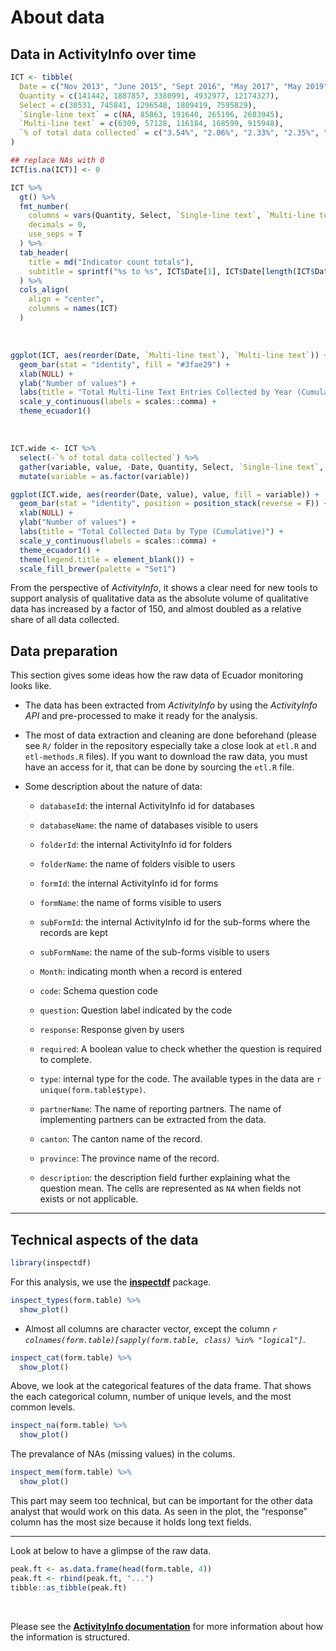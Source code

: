 # About data {-#about-data}

## Data in ActivityInfo over time {-}

```r
ICT <- tibble(
  Date = c("Nov 2013", "June 2015", "Sept 2016", "May 2017", "May 2019"),
  Quantity = c(141442, 1887857, 3380991, 4932977, 12174327),
  Select = c(30531, 745841, 1296548, 1809419, 7595829),
  `Single-line text` = c(NA, 85863, 191640, 265196, 2683945),
  `Multi-line text` = c(6309, 57128, 116184, 168599, 915948),
  `% of total data collected` = c("3.54%", "2.06%", "2.33%", "2.35%", "3.92%")
)

## replace NAs with 0
ICT[is.na(ICT)] <- 0

ICT %>%
  gt() %>%
  fmt_number(
    columns = vars(Quantity, Select, `Single-line text`, `Multi-line text`),
    decimals = 0,
    use_seps = T
  ) %>% 
  tab_header(
    title = md("Indicator count totals"),
    subtitle = sprintf("%s to %s", ICT$Date[1], ICT$Date[length(ICT$Date)])
  ) %>% 
  cols_align(
    align = "center",
    columns = names(ICT)
  )
```

<br>

```r
ggplot(ICT, aes(reorder(Date, `Multi-line text`), `Multi-line text`)) +
  geom_bar(stat = "identity", fill = "#3fae29") +
  xlab(NULL) +
  ylab("Number of values") +
  labs(title = "Total Multi-line Text Entries Collected by Year (Cumulative)") +
  scale_y_continuous(labels = scales::comma) +
  theme_ecuador1()
```

<br>

```r
ICT.wide <- ICT %>% 
  select(-`% of total data collected`) %>% 
  gather(variable, value, -Date, Quantity, Select, `Single-line text`, `Multi-line text`) %>% 
  mutate(variable = as.factor(variable))

ggplot(ICT.wide, aes(reorder(Date, value), value, fill = variable)) +
  geom_bar(stat = "identity", position = position_stack(reverse = F)) +
  xlab(NULL) +
  ylab("Number of values") +
  labs(title = "Total Collected Data by Type (Cumulative)") +
  scale_y_continuous(labels = scales::comma) +
  theme_ecuador1() +
  theme(legend.title = element_blank()) +
  scale_fill_brewer(palette = "Set1")
```

From the perspective of *ActivityInfo*, it shows a clear need for new tools to
support analysis of qualitative data as the absolute volume of qualitative data
has increased by a factor of 150, and almost doubled as a relative share of all
data collected.

## Data preparation {-}

This section gives some ideas how the raw data of Ecuador monitoring looks like. 

* The data has been
extracted from *ActivityInfo* by using the *ActivityInfo API* and pre-processed
to make it ready for the analysis. 

* The most of data extraction and cleaning are
done beforehand (please see `R/` folder in the repository especially take a
close look at `etl.R` and `etl-methods.R` files). If you want to download the
raw data, you must have an access for it, that can be done by sourcing the
`etl.R` file.

* Some description about the nature of data:
  
  + `databaseId`: the internal ActivityInfo id for databases
    
  + `databaseName`: the name of databases visible to users
  
  + `folderId`: the internal ActivityInfo id for folders
  
  + `folderName`: the name of folders visible to users
  
  + `formId`: the internal ActivityInfo id for forms
  
  + `formName`: the name of forms visible to users
  
  + `subFormId`: the internal ActivityInfo id for the sub-forms where the records are kept
  
  + `subFormName`: the name of the sub-forms visible to users
  
  + `Month`: indicating month when a record is entered
  
  + `code`: Schema question code
  
  + `question`: Question label indicated by the code
  
  + `response`: Response given by users
  
  + `required`: A boolean value to check whether the question is required to complete.
  
  + `type`: internal type for the code. The available types in the data are 
  `r unique(form.table$type)`.
  
  + `partnerName`: The name of reporting partners. The name of implementing
  partners can be extracted from the data.
  
  + `canton`: The canton name of the record.
  
  + `province`: The province name of the record.
  
  + `description`: the description field further explaining what the question mean.
  The cells are represented as `NA` when fields not exists or not applicable.

<hr>

## Technical aspects of the data {-}

```r
library(inspectdf)
```

For this analysis, we use the
[**inspectdf**](https://cran.r-project.org/package=inspectdf) package.

```r
inspect_types(form.table) %>%
  show_plot()
```

+ Almost all columns are character vector, except the column
*`r colnames(form.table)[sapply(form.table, class) %in% "logical"]`*.

```r
inspect_cat(form.table) %>%
  show_plot()
```

Above, we look at the categorical features of the data frame. That shows the each
categorical column, number of unique levels, and the most common levels.

```r
inspect_na(form.table) %>%
  show_plot()
```

The prevalance of NAs (missing values) in the colums.

```r
inspect_mem(form.table) %>%
  show_plot()
```

This part may seem too technical, but can be important for the other data
analyst that would work on this data.
As seen in the plot, the "response" column has the most size because it holds
long text fields.

<hr>

Look at below to have a glimpse of the raw data.

```r
peak.ft <- as.data.frame(head(form.table, 4))
peak.ft <- rbind(peak.ft, "...")
tibble::as_tibble(peak.ft)
```

<br>

Please see the
[**ActivityInfo documentation**](http://help.activityinfo.org/m/quick_start_database_design/c/240396)
for more information about how the information is structured.

